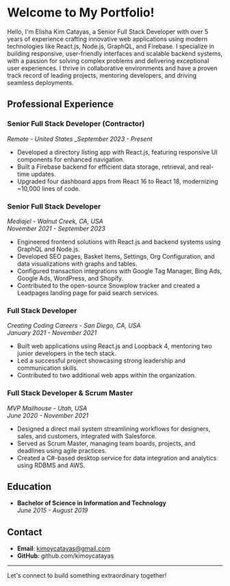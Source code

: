 # Welcome to My Portfolio!

Hello, I'm Elisha Kim Catayas, a Senior Full Stack Developer with over 5 years of experience crafting innovative web applications using modern technologies like React.js, Node.js, GraphQL, and Firebase. I specialize in building responsive, user-friendly interfaces and scalable backend systems, with a passion for solving complex problems and delivering exceptional user experiences. I thrive in collaborative environments and have a proven track record of leading projects, mentoring developers, and driving seamless deployments.

## Professional Experience

### Senior Full Stack Developer (Contractor)

_Remote - United States
\_September 2023 - Present_

- Developed a directory listing app with React.js, featuring responsive UI components for enhanced navigation.
- Built a Firebase backend for efficient data storage, retrieval, and real-time updates.
- Upgraded four dashboard apps from React 16 to React 18, modernizing ~10,000 lines of code.

### Senior Full Stack Developer

_Mediajel - Walnut Creek, CA, USA_\
_November 2021 - September 2023_

- Engineered frontend solutions with React.js and backend systems using GraphQL and Node.js.
- Developed SEO pages, Basket Items, Settings, Org Configuration, and data visualizations with graphs and tables.
- Configured transaction integrations with Google Tag Manager, Bing Ads, Google Ads, WordPress, and Shopify.
- Contributed to the open-source Snowplow tracker and created a Leadpages landing page for paid search services.

### Full Stack Developer

_Creating Coding Careers - San Diego, CA, USA_\
_January 2021 - November 2021_

- Built web applications using React.js and Loopback 4, mentoring two junior developers in the tech stack.
- Led a successful project showcasing strong leadership and communication skills.
- Contributed to two additional web apps within the organization.

### Full Stack Developer & Scrum Master

_MVP Mailhouse - Utah, USA_\
_June 2020 - November 2021_

- Designed a direct mail system streamlining workflows for designers, sales, and customers, integrated with Salesforce.
- Served as Scrum Master, managing team boards, projects, and deadlines using agile practices.
- Created a C#-based desktop service for data integration and analytics using RDBMS and AWS.

## Education

- **Bachelor of Science in Information and Technology**\
  _June 2015 - August 2019_

## Contact

- **Email**: kimoycatayas@gmail.com
- **GitHub**: github.com/kimoycatayas

---

Let's connect to build something extraordinary together!
